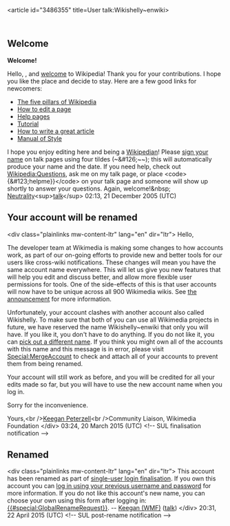 <article id="3486355" title=User talk:Wikishelly~enwiki>
	<talkpage id="3486355" title="User talk:Wikishelly~enwiki">
==Welcome==

'''Welcome!'''

Hello, {{PAGENAME}}, and [[Wikipedia:Welcome, newcomers|welcome]] to Wikipedia! Thank you for your contributions. I hope you like the place and decide to stay. Here are a few good links for newcomers:
*[[Wikipedia:Five pillars|The five pillars of Wikipedia]]
*[[Wikipedia:How to edit a page|How to edit a page]]
*[[Help:Contents|Help pages]]
*[[Wikipedia:Tutorial|Tutorial]]
*[[Wikipedia:How to write a great article|How to write a great article]]
*[[Wikipedia:Manual of Style|Manual of Style]]
I hope you enjoy editing here and being a [[Wikipedia:Wikipedians|Wikipedian]]! Please [[Wikipedia:Sign your posts on talk pages|sign your name]] on talk pages using four tildes (~&amp;#126;~~); this will automatically produce your name and the date. If you need help, check out [[Wikipedia:Questions]], ask me on my talk page, or place &lt;code&gt;{&amp;#123;helpme}}&lt;/code&gt; on your talk page and someone will show up shortly to answer your questions. Again, welcome!&amp;nbsp; [[User:Neutrality|Neutrality]]&lt;sup&gt;[[User talk:Neutrality|talk]]&lt;/sup&gt; 02:13, 21 December 2005 (UTC)

== Your account will be renamed ==

&lt;div class=&quot;plainlinks mw-content-ltr&quot; lang=&quot;en&quot; dir=&quot;ltr&quot;&gt;
Hello,

The developer team at Wikimedia is making some changes to how accounts work, as part of our on-going efforts to provide new and better tools for our users like cross-wiki notifications. These changes will mean you have the same account name everywhere. This will let us give you new features that will help you edit and discuss better, and allow more flexible user permissions for tools. One of the side-effects of this is that user accounts will now have to be unique across all 900 Wikimedia wikis. See [[m:Special:MyLanguage/Single User Login finalisation announcement|the announcement]] for more information.

Unfortunately, your account clashes with another account also called Wikishelly. To make sure that both of you can use all Wikimedia projects in future, we have reserved the name Wikishelly~enwiki that only you will have. If you like it, you don't have to do anything. If you do not like it, you can [[Special:GlobalRenameRequest|pick out a different name]]. If you think you might own all of the accounts with this name and this message is in error, please visit [[Special:MergeAccount]] to check and attach all of your accounts to prevent them from being renamed.

Your account will still work as before, and you will be credited for all your edits made so far, but you will have to use the new account name when you log in.

Sorry for the inconvenience.

Yours,&lt;br /&gt;[[m:User:Keegan (WMF)|Keegan Peterzell]]&lt;br /&gt;Community Liaison, Wikimedia Foundation
&lt;/div&gt; 03:24, 20 March 2015 (UTC)
&lt;!-- SUL finalisation notification --&gt;

== Renamed ==

&lt;div class=&quot;plainlinks mw-content-ltr&quot; lang=&quot;en&quot; dir=&quot;ltr”&gt;
This account has been renamed as part of [[m:Special:MyLanguage/Single User Login finalisation announcement|single-user login finalisation]]. If you own this account you can [[{{#special:userlogin}}|log in using your previous username and password]] for more information. If you do not like this account's new name, you can choose your own using this form after logging in: [[{{#special:GlobalRenameRequest}}]]. -- [[m:User:Keegan (WMF)|Keegan (WMF)]] ([[m:User talk:Keegan (WMF)|talk]])
&lt;/div&gt; 20:31, 22 April 2015 (UTC)
&lt;!-- SUL post-rename notification --&gt;
	</talkpage>
</article>